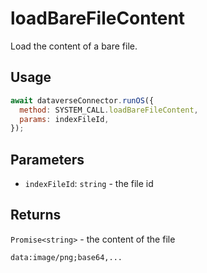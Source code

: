 
# loadBareFileContent

Load the content of a bare file.

## Usage

```javascript
await dataverseConnector.runOS({
  method: SYSTEM_CALL.loadBareFileContent,
  params: indexFileId,
});
```

## Parameters

- `indexFileId`: `string` - the file id

## Returns

`Promise<string>` - the content of the file

```
data:image/png;base64,...
```
